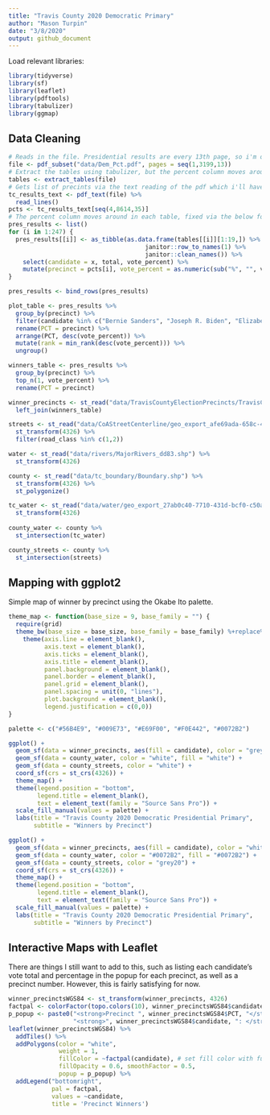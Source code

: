 ```yaml
---
title: "Travis County 2020 Democratic Primary"
author: "Mason Turpin"
date: "3/8/2020"
output: github_document
---
```


Load relevant libraries:
```r
library(tidyverse)
library(sf)
library(leaflet)
library(pdftools)
library(tabulizer)
library(ggmap)
```

## Data Cleaning


```r
# Reads in the file. Presidential results are every 13th page, so i'm only reading those pages
file <- pdf_subset("data/Dem_Pct.pdf", pages = seq(1,3199,13))
# Extract the tables using tabulizer, but the percent column moves around
tables <- extract_tables(file)
# Gets list of precints via the text reading of the pdf which i'll have to rewrite because i deleted it like a dumbass
tc_results_text <- pdf_text(file) %>%
  read_lines()
pcts <- tc_results_text[seq(4,8614,35)]
# The percent column moves around in each table, fixed via the below for loop
pres_results <- list()
for (i in 1:247) {
  pres_results[[i]] <- as_tibble(as.data.frame(tables[[i]][1:19,]) %>% 
                                      janitor::row_to_names(1) %>% 
                                      janitor::clean_names()) %>%
    select(candidate = x, total, vote_percent) %>%
    mutate(precinct = pcts[i], vote_percent = as.numeric(sub("%", "", vote_percent)))
}

pres_results <- bind_rows(pres_results)

plot_table <- pres_results %>%
  group_by(precinct) %>%
  filter(candidate %in% c("Bernie Sanders", "Joseph R. Biden", "Elizabeth Warren", "Michael R. Bloomberg")) %>%
  rename(PCT = precinct) %>%
  arrange(PCT, desc(vote_percent)) %>%
  mutate(rank = min_rank(desc(vote_percent))) %>%
  ungroup()

winners_table <- pres_results %>%
  group_by(precinct) %>%
  top_n(1, vote_percent) %>%
  rename(PCT = precinct)

winner_precincts <- st_read("data/TravisCountyElectionPrecincts/TravisCountyElectionPrecincts.shp") %>%
  left_join(winners_table)

streets <- st_read("data/CoAStreetCenterline/geo_export_afe69ada-658c-435a-953d-7f03eeaa0a64.shp") %>%
  st_transform(4326) %>%
  filter(road_class %in% c(1,2))

water <- st_read("data/rivers/MajorRivers_dd83.shp") %>%
  st_transform(4326)

county <- st_read("data/tc_boundary/Boundary.shp") %>%
  st_transform(4326) %>%
  st_polygonize()

tc_water <- st_read("data/water/geo_export_27ab0c40-7710-431d-bcf0-c50a0d3cc1b4.shp") %>%
  st_transform(4326)
  
county_water <- county %>%
  st_intersection(tc_water)

county_streets <- county %>%
  st_intersection(streets)
```

## Mapping with ggplot2

Simple map of winner by precinct using the Okabe Ito palette.
```r
theme_map <- function(base_size = 9, base_family = "") {
  require(grid)
  theme_bw(base_size = base_size, base_family = base_family) %+replace%
    theme(axis.line = element_blank(),
          axis.text = element_blank(),
          axis.ticks = element_blank(),
          axis.title = element_blank(),
          panel.background = element_blank(),
          panel.border = element_blank(),
          panel.grid = element_blank(),
          panel.spacing = unit(0, "lines"),
          plot.background = element_blank(),
          legend.justification = c(0,0))
}

palette <- c("#56B4E9", "#009E73", "#E69F00", "#F0E442", "#0072B2")

ggplot() +
  geom_sf(data = winner_precincts, aes(fill = candidate), color = "grey80", size = 0.4, inherit.aes = FALSE) +
  geom_sf(data = county_water, color = "white", fill = "white") +
  geom_sf(data = county_streets, color = "white") +
  coord_sf(crs = st_crs(4326)) +
  theme_map() +
  theme(legend.position = "bottom",
        legend.title = element_blank(),
        text = element_text(family = "Source Sans Pro")) +
  scale_fill_manual(values = palette) +
  labs(title = "Travis County 2020 Democratic Presidential Primary",
       subtitle = "Winners by Precinct")

ggplot() +
  geom_sf(data = winner_precincts, aes(fill = candidate), color = "white", size = 0.4, inherit.aes = FALSE) +
  geom_sf(data = county_water, color = "#0072B2", fill = "#0072B2") +
  geom_sf(data = county_streets, color = "grey20") +
  coord_sf(crs = st_crs(4326)) +
  theme_map() +
  theme(legend.position = "bottom",
        legend.title = element_blank(),
        text = element_text(family = "Source Sans Pro")) +
  scale_fill_manual(values = palette) +
  labs(title = "Travis County 2020 Democratic Presidential Primary",
       subtitle = "Winners by Precinct")

```

## Interactive Maps with Leaflet
There are things I still want to add to this, such as listing each candidate's vote total and percentage in the popup for each precinct, as well as a precinct number. However, this is fairly satisfying for now.

```r
winner_precinctsWGS84 <- st_transform(winner_precincts, 4326)
factpal <- colorFactor(topo.colors(10), winner_precinctsWGS84$candidate)
p_popup <- paste0("<strong>Precinct ", winner_precinctsWGS84$PCT, "</strong>", "<br/>",
                  "<strong>", winner_precinctsWGS84$candidate, ": </strong>", winner_precinctsWGS84$vote_percent)
leaflet(winner_precinctsWGS84) %>%
  addTiles() %>%
  addPolygons(color = "white",
              weight = 1,
              fillColor = ~factpal(candidate), # set fill color with function from above and value
              fillOpacity = 0.6, smoothFactor = 0.5,
              popup = p_popup) %>%
  addLegend("bottomright", 
            pal = factpal, 
            values = ~candidate,
            title = 'Precinct Winners') 
```


